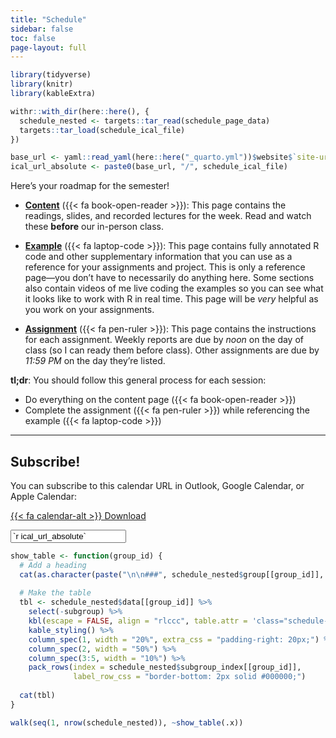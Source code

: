 ```yaml
---
title: "Schedule"
sidebar: false
toc: false
page-layout: full
---
```


```r
library(tidyverse)
library(knitr)
library(kableExtra)

withr::with_dir(here::here(), {
  schedule_nested <- targets::tar_read(schedule_page_data)
  targets::tar_load(schedule_ical_file)
})

base_url <- yaml::read_yaml(here::here("_quarto.yml"))$website$`site-url`
ical_url_absolute <- paste0(base_url, "/", schedule_ical_file)
```

::::::: {.schedule-page}

Here's your roadmap for the semester!

- [**Content**](/content/index.qmd) ({{< fa book-open-reader >}}): This page contains the readings, slides, and recorded lectures for the week. Read and watch these **before** our in-person class.

- [**Example**](/example/index.qmd) ({{< fa laptop-code >}}): This page contains fully annotated R code and other supplementary information that you can use as a reference for your assignments and project. This is only a reference page—you don't have to necessarily do anything here. Some sections also contain videos of me live coding the examples so you can see what it looks like to work with R in real time. This page will be *very* helpful as you work on your assignments.

- [**Assignment**](/assignment/index.qmd) ({{< fa pen-ruler >}}): This page contains the instructions for each assignment. Weekly reports are due by *noon* on the day of class (so I can ready them before class). Other assignments are due by *11:59 PM* on the day they're listed.

:::::: {.row .d-flex .justify-content-center}
::::: {.col-12 .col-sm-10 .col-md-6}
:::: {.card .bg-danger .text-white}
::: {.card-body}

**tl;dr**: You should follow this general process for each session:

- Do everything on the content page ({{< fa book-open-reader >}})
- Complete the assignment ({{< fa pen-ruler >}}) while referencing the example ({{< fa laptop-code >}})

:::
::::
:::::
::::::

---

::::: {.callout-tip}

## Subscribe!

You can subscribe to this calendar URL in Outlook, Google Calendar, or Apple Calendar:

:::: {.grid}

::: {.g-col-12 .g-col-md-2}
<p class="download-btn"><a class="btn btn-danger btn-sm" href="/`r schedule_ical_file`" role="button">{{< fa calendar-alt >}} Download</a></p>
:::

::: {.g-col-12 .g-col-md-10}
<p><input class="form-control" type="text" value="`r ical_url_absolute`" onclick="this.select()" readonly></p>
:::

::::

:::::


```r
show_table <- function(group_id) {
  # Add a heading
  cat(as.character(paste("\n\n###", schedule_nested$group[[group_id]], "\n\n")))
  
  # Make the table
  tbl <- schedule_nested$data[[group_id]] %>% 
    select(-subgroup) %>% 
    kbl(escape = FALSE, align = "rlccc", table.attr = 'class="schedule-table"') %>% 
    kable_styling() %>% 
    column_spec(1, width = "20%", extra_css = "padding-right: 20px;") %>% 
    column_spec(2, width = "50%") %>% 
    column_spec(3:5, width = "10%") %>% 
    pack_rows(index = schedule_nested$subgroup_index[[group_id]],
              label_row_css = "border-bottom: 2px solid #000000;")
  
  cat(tbl)
}
```

```r
walk(seq(1, nrow(schedule_nested)), ~show_table(.x))
```

:::::::

